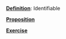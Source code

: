 \providecommand{\Pageref}[1]{\hfill p.\pageref{#1}}
 [**Definition**](#identifiable): Identifiable\Pageref{identifiable}

 [**Proposition**](#Proposition*-0.2)\Pageref{Proposition*-0.2}

 [**Exercise**](#Exercise*-0.3)\Pageref{Exercise*-0.3}
